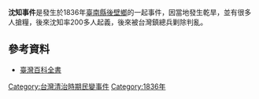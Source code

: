 {{no footnotes|time=2014-01-28T01:10:00+00:00}}
{{refimprove|time=2014-01-28T01:10:00+00:00}}

'''沈知事件'''是發生於1836年[[臺南縣|臺南縣]][[後壁鄉|後壁鄉]]的一起事件，因當地發生乾旱，並有很多人搶糧，後來沈知率200多人起義，後來被台灣鎮總兵剿除判亂。

== 參考資料 ==
*[http://nrch.culture.tw/twpedia.aspx?id=5405 臺灣百科全書] {{Wayback|url=http://nrch.culture.tw/twpedia.aspx?id=5405 |date=20160307173732 }}

[[Category:台灣清治時期民變事件|Category:台灣清治時期民變事件]]
[[Category:1836年|Category:1836年]]
{{taiwan-stub}}